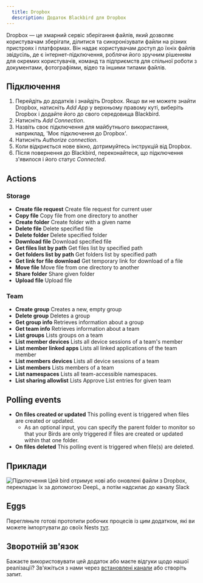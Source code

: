 ```yaml
---
  title: Dropbox
  description: Додаток Blackbird для Dropbox
---
```


<LinkCard title="Переглянути на Github" target="_blank" href="https://github.com/bb-io/Dropbox" icon="github" />

Dropbox — це хмарний сервіс зберігання файлів, який дозволяє користувачам зберігати, ділитися та синхронізувати файли на різних пристроях і платформах. Він надає користувачам доступ до їхніх файлів звідусіль, де є інтернет-підключення, роблячи його зручним рішенням для окремих користувачів, команд та підприємств для спільної роботи з документами, фотографіями, відео та іншими типами файлів.

## Підключення

1. Перейдіть до додатків і знайдіть Dropbox. Якщо ви не можете знайти Dropbox, натисніть _Add App_ у верхньому правому куті, виберіть Dropbox і додайте його до свого середовища Blackbird.
2. Натисніть _Add Connection_.
3. Назвіть своє підключення для майбутнього використання, наприклад, 'Моє підключення до Dropbox'.
4. Натисніть _Authorize connection_.
5. Коли відкриється нове вікно, дотримуйтесь інструкцій від Dropbox.
6. Після повернення до Blackbird, переконайтеся, що підключення з'явилося і його статус _Connected_.

## Actions

### Storage

- **Create file request** Create file request for current user
- **Copy file** Copy file from one directory to another
- **Create folder** Create folder with a given name
- **Delete file** Delete specified file
- **Delete folder** Delete specified folder
- **Download file** Download specified file
- **Get files list by path** Get files list by specified path
- **Get folders list by path** Get folders list by specified path
- **Get link for file download** Get temporary link for download of a file
- **Move file** Move file from one directory to another
- **Share folder** Share given folder
- **Upload file** Upload file

### Team

- **Create group** Creates a new, empty group
- **Delete group** Deletes a group
- **Get group info** Retrieves information about a group
- **Get team info** Retrieves information about a team
- **List groups** Lists groups on a team
- **List member devices** Lists all device sessions of a team's member
- **List member linked apps** Lists all linked applications of the team member
- **List members devices** Lists all device sessions of a team
- **List members** Lists members of a team
- **List namespaces** Lists all team-accessible namespaces.
- **List sharing allowlist** Lists Approve List entries for given team

## Polling events

- **On files created or updated** This polling event is triggered when files are created or updated.
    - As an optional input, you can specify the parent folder to monitor so that your Birds are only triggered if files are created or updated within that one folder.
- **On files deleted** This polling event is triggered when file(s) are deleted.

## Приклади

![Підключення](https://raw.githubusercontent.com/bb-io/Dropbox/main/image/README/example_bird.png)
Цей bird отримує нові або оновлені файли з Dropbox, перекладає їх за допомогою DeepL, а потім надсилає до каналу Slack

## Eggs

Перегляньте готові прототипи робочих процесів із цим додатком, які ви можете імпортувати до своїх Nests [тут](https://docs.blackbird.io/eggs/storage-to-mt/). 

## Зворотній зв'язок

Бажаєте використовувати цей додаток або маєте відгуки щодо нашої реалізації? Зв'яжіться з нами через [встановлені канали](https://www.blackbird.io/) або створіть запит.